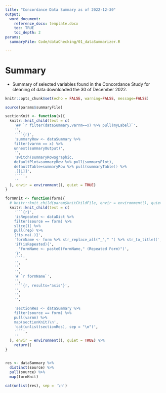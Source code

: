 ```yaml
---
title: "Concordance Data Summary as of 2022-12-30"
output: 
  word_document:
    reference_docx: template.docx
    toc: TRUE
    toc_depth: 2
params:
  summaryFile: Code/dataChecking/01_dataSummarizer.R

---
```


# Summary
-   Summary of selected variables found in the Concordance Study for cleaning of data downloaded the 30 of December 2022.

```r

knitr::opts_chunk$set(echo = FALSE, warning=FALSE, message=FALSE)

source(params$summaryFile)

```



```r



sectionKnit <- function(x){
  knitr::knit_child(text = c(
    '## `r filter(dataSummary,varnm==x) %>% pull(myLabel)`',
    '',
    '```{r}',
    'summaryRow <- dataSummary %>%
    filter(varnm == x) %>% 
    unnest(summaryOutput)',
    '',
    'switch(summaryRow$graphic,
    defaultPlot=summaryRow %>% pull(summaryPlot),
    defaultTable=summaryRow %>% pull(summaryTable)) %>% 
    .[[1]]',
    '```',
    ''
  ), envir = environment(), quiet = TRUE)
}

formKnit <- function(form){
  # knitr::knit_child(param$knitChildFile, envir = environment(), quiet = TRUE)
  knitr::knit_child(text = c(
    '```{r}',
    'isRepeated <- dataDict %>% 
    filter(source == form) %>% 
    slice(1) %>% 
    pull(rep) %>% 
    {!is.na(.)}',
    'formName <- form %>% str_replace_all("_"," ") %>% str_to_title()',
    'if(isRepeated){',
      'formName <- paste0(formName," (Repeated Form)")',
    '}',
    '```',
    '',
    '',
    '',
    '# `r formName`',
    '',
    '```{r, results="asis"}',
    '',
    '',
    '',
    
    'sectionRes <- dataSummary %>%
    filter(source == form) %>%
    pull(varnm) %>%
    map(sectionKnit)\n',
    'cat(unlist(sectionRes), sep = "\n")',
    '```',
    ''
  ), envir = environment(), quiet = TRUE) %>% 
    return()
}


res <- dataSummary %>% 
  distinct(source) %>% 
  pull(source) %>% 
  map(formKnit)
  
cat(unlist(res), sep = '\n')

```

